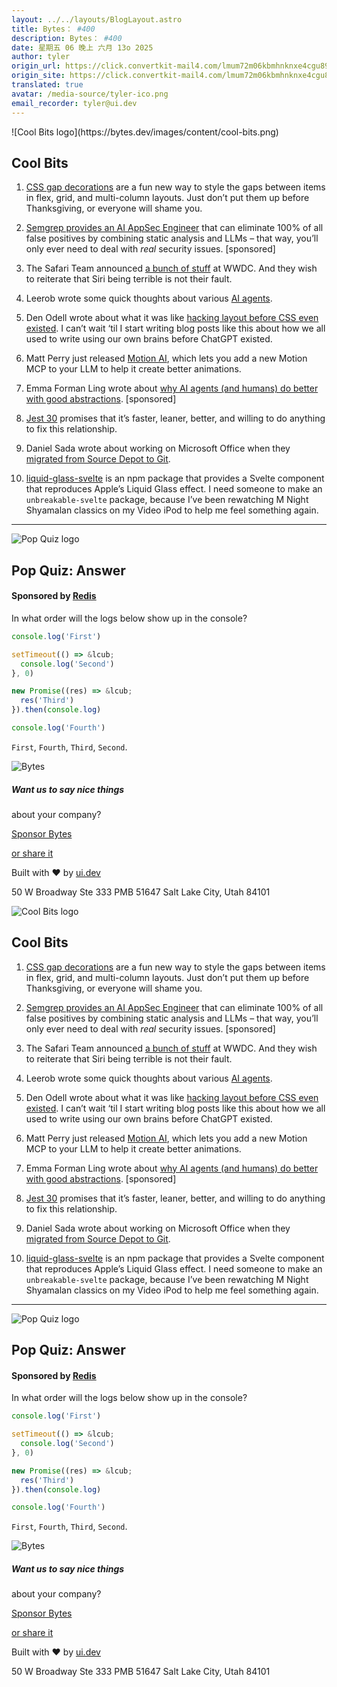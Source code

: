 ```yaml
---
layout: ../../layouts/BlogLayout.astro
title: Bytes： #400
description: Bytes： #400
date: 星期五 06 晚上 六月 13o 2025
author: tyler
origin_url: https://click.convertkit-mail4.com/lmum72m06kbmhnknxe4cgu895z000bgh2xvw/25h2h9u304opd9h3/aHR0cHM6Ly9ieXRlcy5kZXYvYXJjaGl2ZXMvNDAw
origin_site: https://click.convertkit-mail4.com/lmum72m06kbmhnknxe4cgu895z000bgh2xvw/25h2h9u304opd9h3/aHR0cHM6Ly9ieXRlcy5kZXYvYXJjaGl2ZXMvNDAw
translated: true
avatar: /media-source/tyler-ico.png
email_recorder: tyler@ui.dev
---
```



<Reference client:only="react" title="Bytes： #400" url="https://click.convertkit-mail4.com/lmum72m06kbmhnknxe4cgu895z000bgh2xvw/25h2h9u304opd9h3/aHR0cHM6Ly9ieXRlcy5kZXYvYXJjaGl2ZXMvNDAw" />

<Detail client:only="react">
	![Cool Bits logo](https://bytes.dev/images/content/cool-bits.png)

## Cool Bits

1.  [CSS gap decorations](https://click.convertkit-mail4.com/lmum72m06kbmhnknxe4cgu895z000bgh2xvw/dphehmuew879rmfm/aHR0cHM6Ly9kZXZlbG9wZXIuY2hyb21lLmNvbS9ibG9nL2dhcC1kZWNvcmF0aW9ucw==) are a fun new way to style the gaps between items in flex, grid, and multi-column layouts. Just don’t put them up before Thanksgiving, or everyone will shame you.
    
2.  [Semgrep provides an AI AppSec Engineer](https://click.convertkit-mail4.com/lmum72m06kbmhnknxe4cgu895z000bgh2xvw/e0hph0u7wqn35nf8/aHR0cHM6Ly9zZW1ncmVwLmRldi9sb2dpbj91dG1fbWVkaXVtPXJlZmVycmFsJnV0bV9zb3VyY2U9Ynl0ZXM=) that can eliminate 100% of all false positives by combining static analysis and LLMs – that way, you’ll only ever need to deal with _real_ security issues. \[sponsored\]
    
3.  The Safari Team announced [a bunch of stuff](https://click.convertkit-mail4.com/lmum72m06kbmhnknxe4cgu895z000bgh2xvw/7qh7h2u9pw4230az/aHR0cHM6Ly93ZWJraXQub3JnL2Jsb2cvMTY5OTMvbmV3cy1mcm9tLXd3ZGMyNS13ZWItdGVjaG5vbG9neS1jb21pbmctdGhpcy1mYWxsLWluLXNhZmFyaS0yNi1iZXRhLw==) at WWDC. And they wish to reiterate that Siri being terrible is not their fault.
    
4.  Leerob wrote some quick thoughts about various [AI agents](https://click.convertkit-mail4.com/lmum72m06kbmhnknxe4cgu895z000bgh2xvw/owhkhwuwlg8m5rsv/aHR0cHM6Ly9sZWVyb2IuY29tL2FnZW50cw==).
    
5.  Den Odell wrote about what it was like [hacking layout before CSS even existed](https://click.convertkit-mail4.com/lmum72m06kbmhnknxe4cgu895z000bgh2xvw/z2hgh7uerpd20eap/aHR0cHM6Ly9kZW5vZGVsbC5jb20vYmxvZy9oYWNraW5nLWxheW91dC1iZWZvcmUtY3NzLWV4aXN0ZWQv). I can’t wait ‘til I start writing blog posts like this about how we all used to write using our own brains before ChatGPT existed.
    
6.  Matt Perry just released [Motion AI](https://click.convertkit-mail4.com/lmum72m06kbmhnknxe4cgu895z000bgh2xvw/p8hehqu45g7w8gcq/aHR0cHM6Ly9tb3Rpb24uZGV2L2RvY3MvYWktcXVpY2stc3RhcnQ=), which lets you add a new Motion MCP to your LLM to help it create better animations.
    
7.  Emma Forman Ling wrote about [why AI agents (and humans) do better with good abstractions](https://click.convertkit-mail4.com/lmum72m06kbmhnknxe4cgu895z000bgh2xvw/x0hph3ued97vx3h5/aHR0cHM6Ly9zdGFjay5jb252ZXguZGV2Lw==). \[sponsored\]
    
8.  [Jest 30](https://click.convertkit-mail4.com/lmum72m06kbmhnknxe4cgu895z000bgh2xvw/6qhehoul6n2800so/aHR0cHM6Ly9qZXN0anMuaW8vYmxvZy8yMDI1LzA2LzA0L2plc3QtMzA=) promises that it’s faster, leaner, better, and willing to do anything to fix this relationship.
    
9.  Daniel Sada wrote about working on Microsoft Office when they [migrated from Source Depot to Git](https://click.convertkit-mail4.com/lmum72m06kbmhnknxe4cgu895z000bgh2xvw/kkhmh2un26904zbl/aHR0cHM6Ly9kYW5pZWxzYWRhLnRlY2gvYmxvZy9jYXJyZWVyLXBhcnQtNy1ob3ctb2ZmaWNlLW1vdmVkLXRvLWdpdC1hbmQtaS1sb3ZlZC1kZXZleC8=).
    
10.  [liquid-glass-svelte](https://click.convertkit-mail4.com/lmum72m06kbmhnknxe4cgu895z000bgh2xvw/58hvh8ugok9dlqi6/aHR0cHM6Ly93d3cubnBtanMuY29tL3BhY2thZ2UvbGlxdWlkLWdsYXNzLXN2ZWx0ZQ==) is an npm package that provides a Svelte component that reproduces Apple’s Liquid Glass effect. I need someone to make an `unbreakable-svelte` package, because I’ve been rewatching M Night Shyamalan classics on my Video iPod to help me feel something again.
    

* * *

![Pop Quiz logo](https://bytes.dev/images/content/pop-quiz.png)

## Pop Quiz: Answer

#### Sponsored by [Redis](https://click.convertkit-mail4.com/lmum72m06kbmhnknxe4cgu895z000bgh2xvw/m2h7h6u30mn6w0tm/aHR0cHM6Ly9yZWRpcy5pby9scC9nZXQtc3RhcnRlZDIvP3V0bV9jYW1wYWlnbj0yMDI1LTA2LWFwcF9wZXJmb3JtYW5jZS1uZXdzbGV0dGVyLWFkcy1ieXRlcy0yJnV0bV9jb250ZW50PWdldC1zdGFydGVkJnV0bV9tZWRpdW09Y3BhJnV0bV9zb3VyY2U9Ynl0ZXM=)

In what order will the logs below show up in the console?

```js
console.log('First')

setTimeout(() => &lcub;
  console.log('Second')
}, 0)

new Promise((res) => &lcub;
  res('Third')
}).then(console.log)

console.log('Fourth')
```

`First`, `Fourth`, `Third`, `Second`.

![Bytes](https://bytes.dev/images/bytes-icon.png)

##### Want us to say nice things  
about your company?

[Sponsor Bytes](https://click.convertkit-mail4.com/lmum72m06kbmhnknxe4cgu895z000bgh2xvw/25h2h9u304opn9s3/aHR0cHM6Ly9ieXRlcy5kZXYvYWR2ZXJ0aXNl)

[or share it](https://click.convertkit-mail4.com/lmum72m06kbmhnknxe4cgu895z000bgh2xvw/qvh8h8ud2o6mqptl/aHR0cHM6Ly9ieXRlcy5kZXYvc2hhcmU=)

Built with ❤️ by [ui.dev](https://click.convertkit-mail4.com/lmum72m06kbmhnknxe4cgu895z000bgh2xvw/g3hnhwumo6z8x5sr/aHR0cHM6Ly91aS5kZXY=)

50 W Broadway Ste 333 PMB 51647 Salt Lake City, Utah 84101


</Detail>

![Cool Bits logo](https://bytes.dev/images/content/cool-bits.png)

## Cool Bits

1. [CSS gap decorations](https://click.convertkit-mail4.com/lmum72m06kbmhnknxe4cgu895z000bgh2xvw/dphehmuew879rmfm/aHR0cHM6Ly9kZXZlbG9wZXIuY2hyb21lLmNvbS9ibG9nL2dhcC1kZWNvcmF0aW9ucw==) are a fun new way to style the gaps between items in flex, grid, and multi-column layouts. Just don’t put them up before Thanksgiving, or everyone will shame you.

2. [Semgrep provides an AI AppSec Engineer](https://click.convertkit-mail4.com/lmum72m06kbmhnknxe4cgu895z000bgh2xvw/e0hph0u7wqn35nf8/aHR0cHM6Ly9zZW1ncmVwLmRldi9sb2dpbj91dG1fbWVkaXVtPXJlZmVycmFsJnV0bV9zb3VyY2U9Ynl0ZXM=) that can eliminate 100% of all false positives by combining static analysis and LLMs – that way, you’ll only ever need to deal with *real* security issues. \[sponsored]

3. The Safari Team announced [a bunch of stuff](https://click.convertkit-mail4.com/lmum72m06kbmhnknxe4cgu895z000bgh2xvw/7qh7h2u9pw4230az/aHR0cHM6Ly93ZWJraXQub3JnL2Jsb2cvMTY5OTMvbmV3cy1mcm9tLXd3ZGMyNS13ZWItdGVjaG5vbG9neS1jb21pbmctdGhpcy1mYWxsLWluLXNhZmFyaS0yNi1iZXRhLw==) at WWDC. And they wish to reiterate that Siri being terrible is not their fault.

4. Leerob wrote some quick thoughts about various [AI agents](https://click.convertkit-mail4.com/lmum72m06kbmhnknxe4cgu895z000bgh2xvw/owhkhwuwlg8m5rsv/aHR0cHM6Ly9sZWVyb2IuY29tL2FnZW50cw==).

5. Den Odell wrote about what it was like [hacking layout before CSS even existed](https://click.convertkit-mail4.com/lmum72m06kbmhnknxe4cgu895z000bgh2xvw/z2hgh7uerpd20eap/aHR0cHM6Ly9kZW5vZGVsbC5jb20vYmxvZy9oYWNraW5nLWxheW91dC1iZWZvcmUtY3NzLWV4aXN0ZWQv). I can’t wait ‘til I start writing blog posts like this about how we all used to write using our own brains before ChatGPT existed.

6. Matt Perry just released [Motion AI](https://click.convertkit-mail4.com/lmum72m06kbmhnknxe4cgu895z000bgh2xvw/p8hehqu45g7w8gcq/aHR0cHM6Ly9tb3Rpb24uZGV2L2RvY3MvYWktcXVpY2stc3RhcnQ=), which lets you add a new Motion MCP to your LLM to help it create better animations.

7. Emma Forman Ling wrote about [why AI agents (and humans) do better with good abstractions](https://click.convertkit-mail4.com/lmum72m06kbmhnknxe4cgu895z000bgh2xvw/x0hph3ued97vx3h5/aHR0cHM6Ly9zdGFjay5jb252ZXguZGV2Lw==). \[sponsored]

8. [Jest 30](https://click.convertkit-mail4.com/lmum72m06kbmhnknxe4cgu895z000bgh2xvw/6qhehoul6n2800so/aHR0cHM6Ly9qZXN0anMuaW8vYmxvZy8yMDI1LzA2LzA0L2plc3QtMzA=) promises that it’s faster, leaner, better, and willing to do anything to fix this relationship.

9. Daniel Sada wrote about working on Microsoft Office when they [migrated from Source Depot to Git](https://click.convertkit-mail4.com/lmum72m06kbmhnknxe4cgu895z000bgh2xvw/kkhmh2un26904zbl/aHR0cHM6Ly9kYW5pZWxzYWRhLnRlY2gvYmxvZy9jYXJyZWVyLXBhcnQtNy1ob3ctb2ZmaWNlLW1vdmVkLXRvLWdpdC1hbmQtaS1sb3ZlZC1kZXZleC8=).

10. [liquid-glass-svelte](https://click.convertkit-mail4.com/lmum72m06kbmhnknxe4cgu895z000bgh2xvw/58hvh8ugok9dlqi6/aHR0cHM6Ly93d3cubnBtanMuY29tL3BhY2thZ2UvbGlxdWlkLWdsYXNzLXN2ZWx0ZQ==) is an npm package that provides a Svelte component that reproduces Apple’s Liquid Glass effect. I need someone to make an `unbreakable-svelte` package, because I’ve been rewatching M Night Shyamalan classics on my Video iPod to help me feel something again.

***

![Pop Quiz logo](https://bytes.dev/images/content/pop-quiz.png)

## Pop Quiz: Answer

#### Sponsored by [Redis](https://click.convertkit-mail4.com/lmum72m06kbmhnknxe4cgu895z000bgh2xvw/m2h7h6u30mn6w0tm/aHR0cHM6Ly9yZWRpcy5pby9scC9nZXQtc3RhcnRlZDIvP3V0bV9jYW1wYWlnbj0yMDI1LTA2LWFwcF9wZXJmb3JtYW5jZS1uZXdzbGV0dGVyLWFkcy1ieXRlcy0yJnV0bV9jb250ZW50PWdldC1zdGFydGVkJnV0bV9tZWRpdW09Y3BhJnV0bV9zb3VyY2U9Ynl0ZXM=)

In what order will the logs below show up in the console?

```js
console.log('First')

setTimeout(() => &lcub;
  console.log('Second')
}, 0)

new Promise((res) => &lcub;
  res('Third')
}).then(console.log)

console.log('Fourth')
```

`First`, `Fourth`, `Third`, `Second`.

![Bytes](https://bytes.dev/images/bytes-icon.png)

##### Want us to say nice things

about your company?

[Sponsor Bytes](https://click.convertkit-mail4.com/lmum72m06kbmhnknxe4cgu895z000bgh2xvw/25h2h9u304opn9s3/aHR0cHM6Ly9ieXRlcy5kZXYvYWR2ZXJ0aXNl)

[or share it](https://click.convertkit-mail4.com/lmum72m06kbmhnknxe4cgu895z000bgh2xvw/qvh8h8ud2o6mqptl/aHR0cHM6Ly9ieXRlcy5kZXYvc2hhcmU=)

Built with ❤️ by [ui.dev](https://click.convertkit-mail4.com/lmum72m06kbmhnknxe4cgu895z000bgh2xvw/g3hnhwumo6z8x5sr/aHR0cHM6Ly91aS5kZXY=)

50 W Broadway Ste 333 PMB 51647 Salt Lake City, Utah 84101


